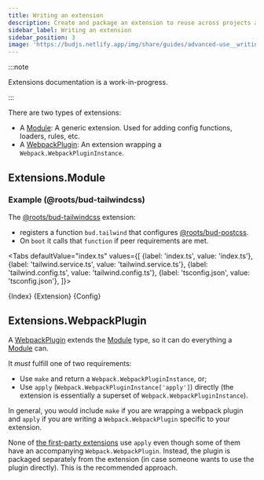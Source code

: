 ```yaml
---
title: Writing an extension
description: Create and package an extension to reuse across projects and share with other users
sidebar_label: Writing an extension
sidebar_position: 3
image: 'https://budjs.netlify.app/img/share/guides/advanced-use__writing-an-extension.png'
---
```





:::note

Extensions documentation is a work-in-progress.

:::

There are two types of extensions:

- A [Module](#extensions.module): A generic extension. Used for adding config functions, loaders, rules, etc.
- A [WebpackPlugin](#extensions.webpackplugin): An extension wrapping a `Webpack.WebpackPluginInstance`.

## Extensions.Module

### Example (@roots/bud-tailwindcss)

The [@roots/bud-tailwindcss](/extensions/bud-tailwindcss) extension:

- registers a function `bud.tailwind` that configures [@roots/bud-postcss](/extensions/bud-postcss).
- On `boot` it calls that `function` if peer requirements are met.

<Tabs
  defaultValue="index.ts"
  values={[
    {label: 'index.ts', value: 'index.ts'},
    {label: 'tailwind.service.ts', value: 'tailwind.service.ts'},
    {label: 'tailwind.config.ts', value: 'tailwind.config.ts'},
    {label: 'tsconfig.json', value: 'tsconfig.json'},
  ]}>

<TabItem value="index.ts">
  <CodeBlock className="language-ts" title="index.js">
    {Index}
  </CodeBlock>
</TabItem>

<TabItem value="tailwind.service.ts">
  <CodeBlock className="language-ts" title="tailwind.service.ts">
    {Extension}
  </CodeBlock>
</TabItem>

<TabItem value="tailwind.config.ts">
  <CodeBlock className="language-ts" title="tailwind.config.ts">
    {Config}
  </CodeBlock>
</TabItem>

</Tabs>

## Extensions.WebpackPlugin

A [WebpackPlugin](#extensions.webpackplugin) extends the [Module](#extensions.module) type, so it can do everything a [Module](#extensions.module) can.

It _must_ fulfill one of two requirements:

- Use `make` and return a `Webpack.WebpackPluginInstance`, or;
- Use `apply` (`Webpack.WebpackPluginInstance['apply']`) directly (the extension is essentially a superset of `Webpack.WebpackPluginInstance`).

In general, you would include `make` if you are wrapping a webpack plugin and `apply` if you are writing a `Webpack.WebpackPlugin` specific to your extension.

None of [the first-party extensions](/extensions) use `apply` even though some of them have an accompanying `Webpack.WebpackPlugin`.
Instead, the plugin is packaged separately from the extension (in case someone wants to use the plugin directly). This is the recommended approach.

```

```
